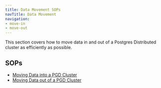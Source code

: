 ```yaml
---
title: Data Movement SOPs
navTitle: Data Movement
navigation:
- move-in
- move-out
---
```


This section covers how to move data in and out of a Postgres Distributed cluster as efficiently as possible.

## SOPs

- [Moving Data into a PGD Cluster](/pgd/latest/essential-how-to/sops/data-movement/move-in)
- [Moving Data out of a PGD Cluster](/pgd/latest/essential-how-to/sops/data-movement/move-out)
